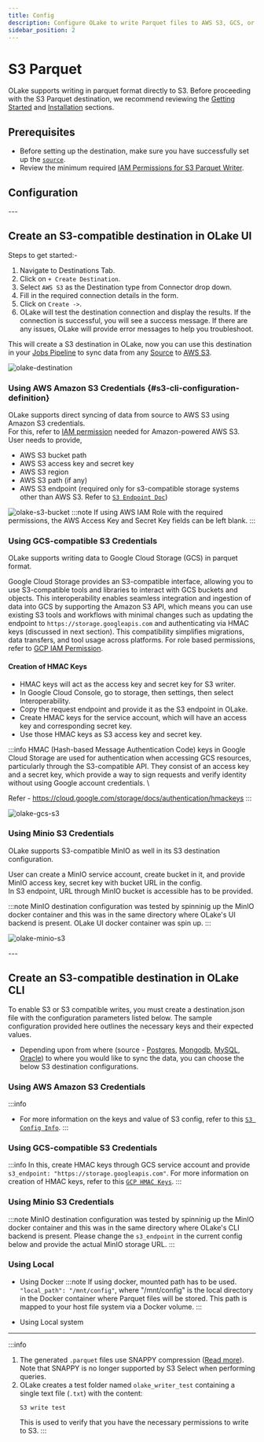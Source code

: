 ```yaml
---
title: Config
description: Configure OLake to write Parquet files to AWS S3, GCS, or MinIO with detailed setup, IAM permissions, HMAC keys, and endpoint configurations
sidebar_position: 2
---
```


# S3 Parquet

OLake supports writing in parquet format directly to S3. Before proceeding with the S3 Parquet destination, we recommend reviewing the [Getting Started](/docs/getting-started/quickstart) and [Installation](/docs/install/olake-ui) sections.

## Prerequisites
- Before setting up the destination, make sure you have successfully set up the [`source`](/docs/getting-started/creating-first-pipeline#2-configure-source).
- Review the minimum required [IAM Permissions for S3 Parquet Writer](/docs/writers/parquet/permission).

## Configuration

<Tabs groupId="S3-parquet" queryString="S3">

<TabItem value="OLake-UI" label="OLake UI" default>

<S3ConfigUIDetails/>
---

## Create an S3-compatible destination in OLake UI

Steps to get started:-

1. Navigate to Destinations Tab.
2. Click on `+ Create Destination`.
3. Select `AWS S3` as the Destination type from Connector drop down.
4. Fill in the required connection details in the form.
5. Click on `Create ->`.
6. OLake will test the destination connection and display the results. If the connection is successful, you will see a success message. If there are any issues, OLake will provide error messages to help you troubleshoot.


This will create a S3 destination in OLake, now you can use this destination in your [Jobs Pipeline](../../jobs/overview) to sync data from any [Source](../../connectors/overview) to [AWS S3](../../writers/parquet/s3).

![olake-destination](/img/docs/s3/s3-destination.webp)


### Using AWS Amazon S3 Credentials {#s3-cli-configuration-definition}

OLake supports direct syncing of data from source to AWS S3 using Amazon S3 credentials.\
For this, refer to [IAM permission](/docs/writers/parquet/permission) needed for Amazon-powered AWS S3.
User needs to provide,
- AWS S3 bucket path
- AWS S3 access key and secret key
- AWS S3 region
- AWS S3 path (if any)
- AWS S3 endpoint (required only for s3-compatible storage systems other than AWS S3. Refer to [`S3 Endpoint Doc`](https://docs.aws.amazon.com/general/latest/gr/s3.html))

![olake-s3-bucket](/img/docs/s3/olake-s3-bucket.webp)
:::note
If using AWS IAM Role with the required permissions, the AWS Access Key and Secret Key fields can be left blank.
:::

### Using GCS-compatible S3 Credentials

OLake supports writing data to Google Cloud Storage (GCS) in parquet format. 

Google Cloud Storage provides an S3-compatible interface, allowing you to use S3-compatible tools and libraries to interact with GCS buckets and objects. This interoperability enables seamless integration and ingestion of data into GCS by supporting the Amazon S3 API, which means you can use existing S3 tools and workflows with minimal changes such as updating the endpoint to `https://storage.googleapis.com` and authenticating via HMAC keys (discussed in next section). This compatibility simplifies migrations, data transfers, and tool usage across platforms.
For role based permissions, refer to [GCP IAM Permission](/docs/writers/parquet/permission#2-gcs-google-cloud-storage-iam-policy).

#### Creation of HMAC Keys

- HMAC keys will act as the access key and secret key for S3 writer. 
- In Google Cloud Console, go to storage, then settings, then select Interoperability.
- Copy the request endpoint and provide it as the S3 endpoint in OLake.
- Create HMAC keys for the service account, which will have an access key and corresponding secret key.
- Use those HMAC keys as S3 access key and secret key.

:::info
HMAC (Hash-based Message Authentication Code) keys in Google Cloud Storage are used for authentication when accessing GCS resources, particularly through the S3-compatible API. They consist of an access key and a secret key, which provide a way to sign requests and verify identity without using Google account credentials. \

Refer - https://cloud.google.com/storage/docs/authentication/hmackeys
:::

![olake-gcs-s3](/img/docs/s3/GCS-HMAC-Keys.webp)

### Using Minio S3 Credentials

OLake supports S3-compatible MinIO as well in its S3 destination configuration.

User can create a MinIO service account, create bucket in it, and provide MinIO access key, secret key with bucket URL in the config. \
In S3 endpoint, URL through MinIO bucket is accessible has to be provided.

:::note
MinIO destination configuration was tested by spinninig up the MinIO docker container and this was in the same directory where OLake's UI backend is present. 
OLake UI docker container was spin up.
:::

![olake-minio-s3](/img/docs/s3/s3-minio-config.webp)
</TabItem>

<TabItem value="OLake-CLI" label="OLake CLI" default>

<S3ConfigDetails/>
---

## Create an S3-compatible destination in OLake CLI

To enable S3 or S3 compatible writes, you must create a destination.json file with the configuration parameters listed below. The sample configuration provided here outlines the necessary keys and their expected values.
- Depending upon from where (source - [Postgres](../../connectors/postgres/config), [Mongodb](../../connectors/mongodb/config), [MySQL](../../connectors/mysql/config), [Oracle](../../connectors/oracle/config)) to where you would like to sync the data, you can choose the below S3 destination configurations.

### Using AWS Amazon S3 Credentials
:::info
- For more information on the keys and value of S3 config, refer to this [`S3 Config Info`](#s3-cli-configuration-definition).
:::
<S3Config/>

### Using GCS-compatible S3 Credentials
:::info
In this, create HMAC keys through GCS service account and provide `s3_endpoint: "https://storage.googleapis.com"`. 
For more information on creation of HMAC keys, refer to this [`GCP HMAC Keys`](/docs/writers/parquet/config?S3=OLake-UI#creation-of-hmac-keys).
:::

<S3ConfigGCS/>

### Using Minio S3 Credentials
:::note
MinIO destination configuration was tested by spinninig up the MinIO docker container and this was in the same directory where OLake's CLI backend is present.
Please change the `s3_endpoint` in the current config below and provide the actual MinIO storage URL.
:::
<S3ConfigMinIO/>

### Using Local
- Using Docker
  :::note
  If using docker, mounted path has to be used. `"local_path": "/mnt/config"`, where "/mnt/config" is the local directory in the Docker container where Parquet files will be stored. This path is mapped to your host file system via a Docker volume.
  :::
  <DockerParquetConfig/>

- Using Local system
  <LocalParquetConfig/>

</TabItem>
</Tabs>

---

:::info
1. The generated `.parquet` files use SNAPPY compression ([Read more](https://en.wikipedia.org/wiki/Snappy_(compression))). Note that SNAPPY is no longer supported by S3 Select when performing queries.  
2. OLake creates a test folder named `olake_writer_test` containing a single text file (`.txt`) with the content:
   ```text
   S3 write test
   ```
   This is used to verify that you have the necessary permissions to write to S3.
:::
